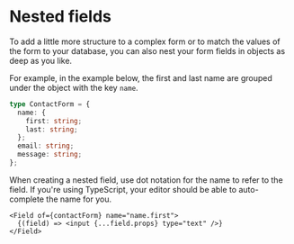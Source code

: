 
<Title>Nested fields | Modular Forms</Title>
<Meta
  name="description"
  content="To add a little more structure to a complex form or to match the values of the form to your database, you can also nest your form fields in objects."
/>

# Nested fields

To add a little more structure to a complex form or to match the values of the form to your database, you can also nest your form fields in objects as deep as you like.

For example, in the example below, the first and last name are grouped under the object with the key `name`.

```ts
type ContactForm = {
  name: {
    first: string;
    last: string;
  };
  email: string;
  message: string;
};
```

When creating a nested field, use dot notation for the name to refer to the field. If you're using TypeScript, your editor should be able to auto-complete the name for you.

```tsx
<Field of={contactForm} name="name.first">
  {(field) => <input {...field.props} type="text" />}
</Field>
```
